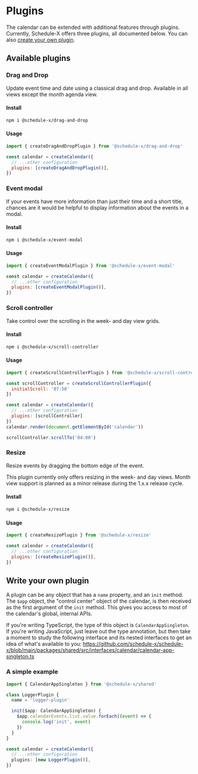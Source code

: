 # Plugins

The calendar can be extended with additional features through plugins. Currently, Schedule-X offers three plugins,
all documented below. You can also [create your own plugin](#write-your-own-plugin).

## Available plugins

### Drag and Drop

Update event time and date using a classical drag and drop. Available in all views except the month agenda view.

#### Install

```bash copy
npm i @schedule-x/drag-and-drop
```

#### Usage

```js
import { createDragAndDropPlugin } from '@schedule-x/drag-and-drop'

const calendar = createCalendar({
  // ...other configuration
  plugins: [createDragAndDropPlugin()],
})
```

### Event modal

If your events have more information than just their time and a short title, chances are it would be helpful to
display information about the events in a modal.

#### Install

```bash copy
npm i @schedule-x/event-modal
```

#### Usage

```js
import { createEventModalPlugin } from '@schedule-x/event-modal'

const calendar = createCalendar({
  // ...other configuration
  plugins: [createEventModalPlugin()],
})
```

### Scroll controller

Take control over the scrolling in the week- and day view grids.

#### Install

```bash copy
npm i @schedule-x/scroll-controller
```

#### Usage

```js
import { createScrollControllerPlugin } from '@schedule-x/scroll-controller'

const scrollController = createScrollControllerPlugin({
  initialScroll: '07:50'
})

const calendar = createCalendar({
  // ...other configuration
  plugins: [scrollController]
})
calendar.render(document.getElementById('calendar'))

scrollController.scrollTo('04:00')
```

### Resize

Resize events by dragging the bottom edge of the event.


<Callout type="info" emoji="💡" title="Note">
  This plugin currently only offers resizing in the week- and day views. Month view support is planned as a minor
  release during the 1.x.x release cycle.
</Callout>

#### Install

```bash copy
npm i @schedule-x/resize
```

#### Usage

```js
import { createResizePlugin } from '@schedule-x/resize'

const calendar = createCalendar({
  // ...other configuration
  plugins: [createResizePlugin()],
})
```

## Write your own plugin

A plugin can be any object that has a `name` property, and an `init` method. The `$app` object, the "control center"
object of the calendar, is then received as the first argument of the `init` method. This gives you access to most
of the calendar's global, internal APIs.

If you're writing TypeScript, the type of this object is
`CalendarAppSingleton`. If you're writing JavaScript, just leave out the type annotation, but then take a moment to
study the following interface and its nested interfaces to get an idea of what's available to you: https://github.com/schedule-x/schedule-x/blob/main/packages/shared/src/interfaces/calendar/calendar-app-singleton.ts

### A simple example

```ts
import { CalendarAppSingleton } from '@schedule-x/shared'

class LoggerPlugin {
  name = 'logger-plugin'

  init($app: CalendarAppSingleton) {
    $app.calendarEvents.list.value.forEach((event) => {
      console.log('init', event)
    })
  }
}

const calendar = createCalendar({
  // ...other configuration
  plugins: [new LoggerPlugin()],
})
```
